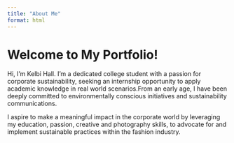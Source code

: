 ```yaml
---
title: "About Me"
format: html
---
```


# Welcome to My Portfolio!

Hi, I'm Kelbi Hall. I'm a dedicated college student with a passion for corporate sustainability, seeking an internship opportunity to apply academic knowledge in real world scenarios.From an early age, I have been deeply committed to environmentally conscious initiatives and sustainability communications.

I aspire to make a meaningful impact in the corporate world by leveraging my education, passion, creative and photography skills, to advocate for and implement sustainable practices within the fashion industry.
